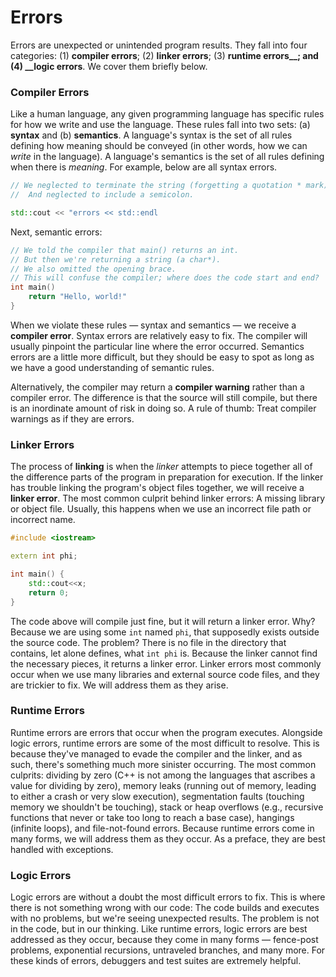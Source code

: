 # Errors

Errors are unexpected or unintended program results. They fall into four
categories: (1) __compiler errors__; (2) __linker errors__; (3) **runtime
errors__; and (4) __logic errors**. We cover them briefly below.

### Compiler Errors

Like a human language, any given programming language has specific rules
for how we write and use the language. These rules fall into two sets: (a)
__syntax__ and (b) __semantics__. A language's syntax is the set of all
rules defining how meaning should be conveyed (in other words, how we can
_write_ in the language). A language's semantics is the set of all rules
defining when there is _meaning_. For example, below are all syntax errors.

```cpp
// We neglected to terminate the string (forgetting a quotation * mark).
//  And neglected to include a semicolon.

std::cout << "errors << std::endl
```

Next, semantic errors:

```cpp
// We told the compiler that main() returns an int.
// But then we're returning a string (a char*).
// We also omitted the opening brace.
// This will confuse the compiler; where does the code start and end?
int main()
	return "Hello, world!"
}
```

When we violate these rules &mdash; syntax and semantics &mdash; we receive
a __compiler error__. Syntax errors are relatively easy to fix. The
compiler will usually pinpoint the particular line where the error
occurred. Semantics errors are a little more difficult, but they should be
easy to spot as long as we have a good understanding of semantic rules.

Alternatively, the compiler may return a __compiler warning__ rather than a
compiler error. The difference is that the source will still compile, but
there is an inordinate amount of risk in doing so. A rule of thumb: Treat
compiler warnings as if they are errors.

### Linker Errors

The process of __linking__ is when the _linker_ attempts to piece together
all of the difference parts of the program in preparation for execution. If
the linker has trouble linking the program's object files together, we will
receive a __linker error__. The most common culprit behind linker errors: A
missing library or object file. Usually, this happens when we use an
incorrect file path or incorrect name.

```cpp
#include <iostream>

extern int phi;

int main() {
	std::cout<<x;
	return 0;
}
```

The code above will compile just fine, but it will return a linker error.
Why? Because we are using some `int` named `phi`, that supposedly exists
outside the source code. The problem? There is no file in the directory
that contains, let alone defines, what `int phi` is. Because the linker
cannot find the necessary pieces, it returns a linker error. Linker errors
most commonly occur when we use many libraries and external source code
files, and they are trickier to fix. We will address them as they arise.

### Runtime Errors

Runtime errors are errors that occur when the program executes. Alongside
logic errors, runtime errors are some of the most difficult to resolve.
This is because they've managed to evade the compiler and the linker, and
as such, there's something much more sinister occurring. The most common
culprits: dividing by zero (C++ is not among the languages that ascribes a
value for dividing by zero), memory leaks (running out of memory, leading
to either a crash or very slow execution), segmentation faults (touching
memory we shouldn't be touching), stack or heap overflows (e.g., recursive
functions that never or take too long to reach a base case), hangings
(infinite loops), and file-not-found errors. Because runtime errors come in
many forms, we will address them as they occur. As a preface, they are best
handled with exceptions.

### Logic Errors

Logic errors are without a doubt the most difficult errors to fix. This is
where there is not something wrong with our code: The code builds and
executes with no problems, but we're seeing unexpected results. The problem
is not in the code, but in our thinking. Like runtime errors, logic errors
are best addressed as they occur, because they come in many forms &mdash;
fence-post problems, exponential recursions, untraveled branches, and many
more. For these kinds of errors, debuggers and test suites are extremely
helpful.
